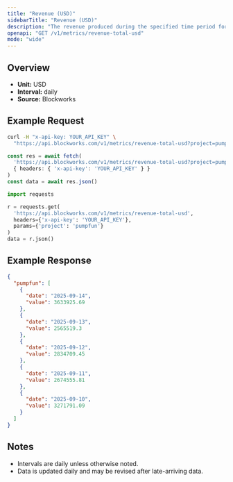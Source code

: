 ```yaml
---
title: "Revenue (USD)"
sidebarTitle: "Revenue (USD)"
description: "The revenue produced during the specified time period for given project."
openapi: "GET /v1/metrics/revenue-total-usd"
mode: "wide"
---
```


## Overview

- **Unit:** USD
- **Interval:** daily
- **Source:** Blockworks

## Example Request

<CodeGroup>

```bash cURL
curl -H "x-api-key: YOUR_API_KEY" \
  "https://api.blockworks.com/v1/metrics/revenue-total-usd?project=pumpfun"
```

```typescript TypeScript
const res = await fetch(
  'https://api.blockworks.com/v1/metrics/revenue-total-usd?project=pumpfun',
  { headers: { 'x-api-key': 'YOUR_API_KEY' } }
)
const data = await res.json()
```

```python Python
import requests

r = requests.get(
  'https://api.blockworks.com/v1/metrics/revenue-total-usd',
  headers={'x-api-key': 'YOUR_API_KEY'},
  params={'project': 'pumpfun'}
)
data = r.json()
```

</CodeGroup>

## Example Response

```json
{
  "pumpfun": [
    {
      "date": "2025-09-14",
      "value": 3633925.69
    },
    {
      "date": "2025-09-13",
      "value": 2565519.3
    },
    {
      "date": "2025-09-12",
      "value": 2834709.45
    },
    {
      "date": "2025-09-11",
      "value": 2674555.81
    },
    {
      "date": "2025-09-10",
      "value": 3271791.09
    }
  ]
}
```

## Notes
- Intervals are daily unless otherwise noted.
- Data is updated daily and may be revised after late-arriving data.